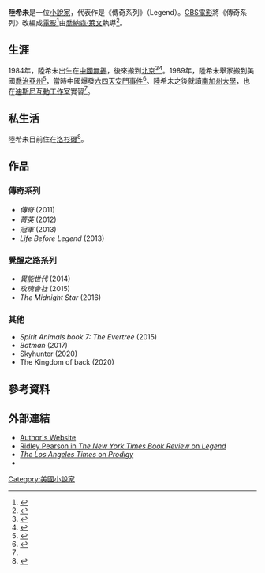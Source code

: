 {{Infobox writer <!-- for more information see [[:Template:Infobox_writer/doc|:Template:Infobox writer/doc]] -->
| name         = 陸希未
| image        = Marie Lu.JPG
| imagesize    = 225px
| caption      = 2014年
| birth_name   = 陸希未
| pseudonym    = 
| birth_date   = {{Birth date and age|mf=yes|1984|7|11}}
| birth_place  = [[中國|中國]][[無錫|無錫]]
| death_date   =
| death_place  =
| occupation   = [[小說家|小說家]]
| nationality  = [[美國|美國]]
| ethnicity    = [[中國|中國]]
| period       = 2011–
| genre        = [[青年小說|青年小說]]
| notableworks = 《傳奇系列》（Legend）
| awards       = 
| influences   = 
| influenced   =
| signature    =
| website      = {{URL|http://www.marielu.com}}
}}

'''陸希未'''是一位[[小說家|小說家]]，代表作是《傳奇系列》（Legend）。[[CBS電影|CBS電影]]將《傳奇系列》改編成[[電影|電影]]<ref name="publishersweekly1">{{cite web|last=De Groot|first=Kate|url=http://www.publishersweekly.com/pw/by-topic/authors/profiles/article/49909-fall-2011-flying-starts-marie-lu.html |title=Fall 2011 Flying Starts: Marie Lu|publisher=[[Publishers_Weekly|Publishers Weekly]]|date=December 19, 2011|accessdate=February 19, 2014}}</ref>由[[喬納森·萊文|喬納森·萊文]]執導<ref>{{cite web|url=http://www.hollywoodreporter.com/heat-vision/jonathan-levine-tapped-direct-cbs-188041 |title=Jonathan Levine Tapped to Direct CBS Films' 'Legend'|publisher=[[The_Hollywood_Reporter|The Hollywood Reporter]] |date=May 12, 2011|accessdate=February 19, 2014}}</ref>。

==生涯==
1984年，陸希未出生在[[中國|中國]][[無錫|無錫]]，後來搬到[[北京|北京]]<ref>{{cite web |last=Lu |first=Marie |url=https://www.goodreads.com/author/show/4342215.Marie_Lu |title=Marie Lu (Author of Legend) |work=[[Goodreads|Goodreads]] |publisher=[[Amazon.com|Amazon.com]] |date= |accessdate=December 12, 2014 |archive-date=2019-04-10 |archive-url=https://web.archive.org/web/20190410222420/https://www.goodreads.com/author/show/4342215.Marie_Lu |dead-url=no }}</ref><ref>{{cite web|url=http://www.theaudiobookstore.com/marie-lu/prodigy-legend-novel-book_b00attaj26.aspx|title=Prodigy: A Legend Novel Audiobook|publisher=The Audiobook Store|accessdate=December 12, 2014|archive-date=2014-12-13|archive-url=https://web.archive.org/web/20141213013811/http://www.theaudiobookstore.com/marie-lu/prodigy-legend-novel-book_b00attaj26.aspx|dead-url=no}}</ref>。1989年，陸希未舉家搬到美國[[喬治亞州|喬治亞州]]<ref>{{cite web|url=http://marielu.org/marie.html|title=Marie Lu - About|accessdate=February 19, 2014|archive-date=2010-12-30|archive-url=https://web.archive.org/web/20101230203100/http://marielu.org/marie.html|dead-url=no}}</ref>，當時中國爆發[[六四天安門事件|六四天安門事件]]<ref>{{Cite web| url = http://www.pbs.org/wnet/tavissmiley/interviews/novelist-marie-lu/| title = Novelist Marie Lu| website = [[PBS.org|PBS.org]]| language = en-US| accessdate = 2016-02-29}}</ref>。陸希未之後就讀[[南加州大學|南加州大學]]，也在[[迪斯尼互動工作室|迪斯尼互動工作室]]實習<ref name="publishersweekly1"/>。


==私生活==
陸希未目前住在[[洛杉磯|洛杉磯]]<ref>{{Cite web|title = Marie Lu - About|url = http://marielu.org/marie.html|website = marielu.org|access-date = 2016-02-23|archive-date = 2010-12-30|archive-url = https://web.archive.org/web/20101230203100/http://marielu.org/marie.html|dead-url = no}}</ref>。

==作品==

=== 傳奇系列 ===
* ''傳奇'' (2011)
* ''菁英'' (2012)
* ''冠軍'' (2013)
* ''Life Before Legend'' (2013)

=== 覺醒之路系列 ===
* ''異能世代'' (2014)
* ''玫瑰會社'' (2015)
* ''The Midnight Star'' (2016)

=== 其他 ===
* ''Spirit Animals book 7: The Evertree'' (2015)
* ''Batman'' (2017)
*   Skyhunter (2020)
*   The Kingdom of back (2020)

==參考資料==
{{reflist}}

==外部連結==
* [http://marielu.com/ Author's Website]
* [http://www.nytimes.com/2011/12/04/books/review/legend-by-marie-lu-book-review.html Ridley Pearson in ''The New York Times Book Review'' on ''Legend'']
* [http://articles.latimes.com/2013/jan/24/entertainment/la-ca-jc-marie-lu-20130127 ''The Los Angeles Times'' on ''Prodigy''] {{Wayback|url=http://articles.latimes.com/2013/jan/24/entertainment/la-ca-jc-marie-lu-20130127 |date=20141114174014 }}
* {{isfdb name|161957 |Marie Lu}}



[[Category:美國小說家|Category:美國小說家]]